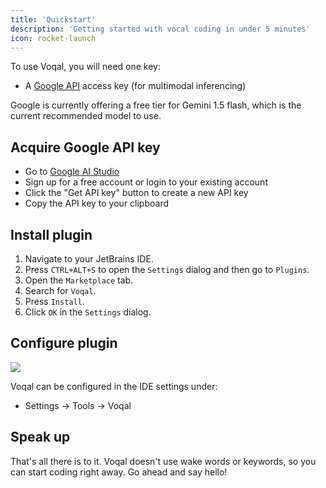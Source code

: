 ```yaml
---
title: 'Quickstart'
description: 'Getting started with vocal coding in under 5 minutes'
icon: rocket-launch
---
```


To use Voqal, you will need one key:
 -  A [Google API](https://ai.google.dev/pricing) access key (for multimodal inferencing)

Google is currently offering a free tier for Gemini 1.5 flash, which is the current recommended model to use.

## Acquire Google API key

- Go to [Google AI Studio](https://ai.google.dev/pricing)
- Sign up for a free account or login to your existing account
- Click the "Get API key" button to create a new API key
- Copy the API key to your clipboard

## Install plugin

1. Navigate to your JetBrains IDE.
1. Press `CTRL+ALT+S` to open the `Settings` dialog and then go to `Plugins`.
1. Open the `Marketplace` tab.
1. Search for `Voqal`.
1. Press `Install`.
1. Click `OK` in the `Settings` dialog.

## Configure plugin

<img src="/images/configuration.png"/>

Voqal can be configured in the IDE settings under:
 - Settings -> Tools -> Voqal

## Speak up

That's all there is to it. Voqal doesn't use wake words or keywords, so you can start coding right away.
Go ahead and say hello!
